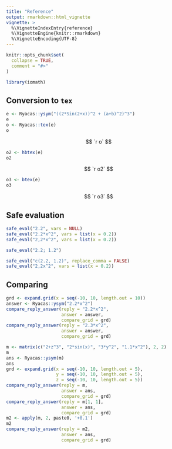 ```yaml
---
title: "Reference"
output: rmarkdown::html_vignette
vignette: >
  %\VignetteIndexEntry{reference}
  %\VignetteEngine{knitr::rmarkdown}
  %\VignetteEncoding{UTF-8}
---
```


```r
knitr::opts_chunk$set(
  collapse = TRUE,
  comment = "#>"
)
```

```r
library(iomath)
```

## Conversion to `tex`

```r
e <- Ryacas::ysym("((2*Sin(2+x))^2 + (a+b)^2)^3")
e
o <- Ryacas::tex(e)
o
```

$$
`r o`
$$


```r
o2 <- hbtex(e)
o2
```

$$
`r o2`
$$

```r
o3 <- btex(e)
o3
```

$$
`r o3`
$$


## Safe evaluation

```r
safe_eval("2.2", vars = NULL)
safe_eval("2.2*x^2", vars = list(x = 0.2))
safe_eval("2,2*x^2", vars = list(x = 0.2))
```

```r
safe_eval("2.2; 1.2")
```

```r
safe_eval("c(2.2, 1.2)", replace_comma = FALSE)
safe_eval("2,2x^2", vars = list(x = 0.2))
```


## Comparing

```r
grd <- expand.grid(x = seq(-10, 10, length.out = 10))
answer <- Ryacas::ysym("2.2*x^2")
compare_reply_answer(reply = "2.2*x^2", 
                     answer = answer, 
                     compare_grid = grd)
compare_reply_answer(reply = "2.3*x^2", 
                     answer = answer, 
                     compare_grid = grd)
```

```r
m <- matrix(c("2+z^3", "2*sin(x)", "3*y^2", "1.1*x^2"), 2, 2)
m
ans <- Ryacas::ysym(m)
ans
grd <- expand.grid(x = seq(-10, 10, length.out = 5),
                   y = seq(-10, 10, length.out = 5),
                   z = seq(-10, 10, length.out = 5))
compare_reply_answer(reply = m, 
                     answer = ans, 
                     compare_grid = grd)
compare_reply_answer(reply = m[1, 1], 
                     answer = ans, 
                     compare_grid = grd)
m2 <- apply(m, 2, paste0, '+0.1')
m2
compare_reply_answer(reply = m2, 
                     answer = ans, 
                     compare_grid = grd)
```


